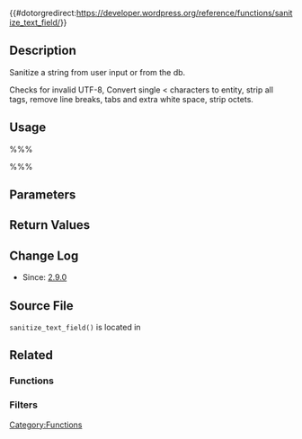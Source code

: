 {{#dotorgredirect:https://developer.wordpress.org/reference/functions/sanitize_text_field/}}
{{Languages|
{{en|Function Reference/sanitize text field}}
{{ja|関数リファレンス/sanitize_text_field}}
}}
== Description ==
Sanitize a string from user input or from the db. 

Checks for invalid UTF-8, Convert single < characters to entity, strip all tags, remove line breaks, tabs and extra white space, strip octets.

== Usage ==
%%%<?php sanitize_text_field( $str ) ?>%%%
== Parameters ==
{{Parameter|$str|string|String to be sanitized.}}

== Return Values ==
{{Return||string|Sanitized string.}}

== Change Log ==
* Since: [[Version 2.9|2.9.0]]

== Source File ==
<code>sanitize_text_field()</code> is located in {{Trac|wp-includes/formatting.php}}

== Related ==
=== Functions ===
{{sanitize functions|sanitize_text_field()}}

=== Filters ===
{{sanitize filters|sanitize_text_field}}

{{Tag Footer}}

[[Category:Functions]]